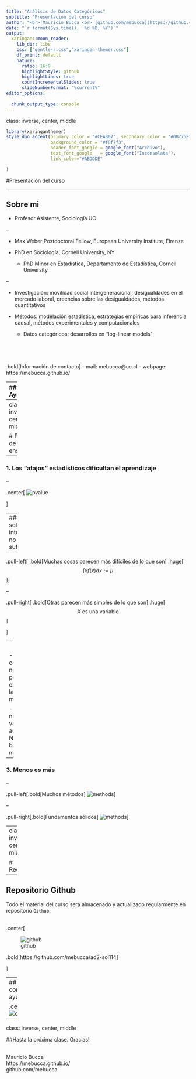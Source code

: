 ```yaml
---
title: "Análisis de Datos Categóricos"
subtitle: "Presentación del curso"
author: "<br> Mauricio Bucca <br> [github.com/mebucca](https://github.com/mebucca) <br> mebucca@uc.cl"
date: "`r format(Sys.time(), '%d %B, %Y')`"
output:
  xaringan::moon_reader:
    lib_dir: libs
    css: ["gentle-r.css","xaringan-themer.css"]
    df_print: default
    nature:
      ratio: 16:9
      highlightStyle: github
      highlightLines: true
      countIncrementalSlides: true
      slideNumberFormat: "%current%"
editor_options: 
  
  chunk_output_type: console
---  
```

class: inverse, center, middle

```r
library(xaringanthemer)
style_duo_accent(primary_color = "#CEAB07", secondary_color = "#0B775E",
                 background_color = "#f8f7f3",
                 header_font_google = google_font("Archivo"),
                 text_font_google   = google_font("Inconsolata"), 
                 link_color="#ABDDDE"

)
```

#Presentación del curso

---

## Sobre mi

  - Profesor Asistente, Sociología UC

--

  - Max Weber Postdoctoral Fellow, European University Institute, Firenze
  
  - PhD en Sociología, Cornell University, NY
    - PhD Minor en Estadística, Departamento de Estadística, Cornell University

--

  - Investigación: movilidad social intergeneracional,  desigualdades en el mercado laboral, creencias sobre las desigualdades, métodos cuantitativos
  
  - Métodos: modelación estadística, estrategias empíricas para inferencia causal, métodos experimentales y computacionales
    - Datos categóricos: desarrollos en "log-linear models"

<br>
--

.bold[Información de contacto]
 - mail: mebucca@uc.cl
 - webpage: https://mebucca.github.io/

---
## Ayudantía

<br>

.pull-left[
.bold[Roberto Cantillán]

- Estudiante doctorado en Sociología PUC

- Investigador Núcleo Milenio para el Estudio de Desajustes del Mercado Laboral (LM²C²)

- Investigación: Desigualdades, sociología analítica, consolidación y homofilia, mercados laborales. 

- Métodos: Análisis de redes sociales, modelos multinivel, inferencia causal. 

]
.figure-right[
![ayudante](roberto.jpeg)
]

---
class: inverse, center, middle

# Filosofía de enseñanza

---
### 1. Los "atajos" estadísticos dificultan el aprendizaje

--

.center[
![pvalue](pvalue.png)

]

---
### 2. La sola intuición no es suficiente

--

.pull-left[
.bold[Muchas cosas parecen más difíciles de lo que son]
.huge[$$\int xf(x)dx := \mu $$]
]

--

.pull-right[
.bold[Otras parecen más simples de lo que son]
.huge[ $$X   \text{ es una variable}$$]

]

--
<br>

- Vacíos de conocimiento, notación, poca exposición a las matemáticas.

- Este curso nivela estos vacíos activamente. No hay carta bajo la manga.

---

### 3. Menos es más

--

.pull-left[.bold[Muchos métodos]
![methods](methods.png)
]

--

.pull-right[.bold[Fundamentos sólidos]
![methods](foundations.jpg)]



---
class: inverse, center, middle

# Recursos

---

## Repositorio Github

Todo el material del curso será almacenado y actualizado regularmente en repositorio `Github`:

<br>
.center[

![github](github.png)

.bold[https://github.com/mebucca/ad2-sol114]

]

---
## Horario de consulta y ayudantías


.center[![officehours](officehours.jpg)]


---
class: inverse, center, middle


##Hasta la próxima clase. Gracias!

<br>
Mauricio Bucca <br>
https://mebucca.github.io/ <br>
github.com/mebucca





